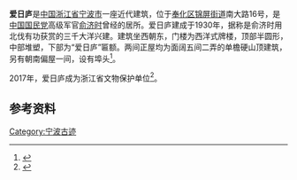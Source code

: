 {{coord|29.655433|N|121.398489|E|format=dms|display=title}}
{{文物保护单位
| 级别 = 省级
| 省区市 = 浙江省
| 名称 = 爱日庐
| 图片 = Former residence of Yu Jishi, Fenghua, 2017-10-07 01.jpg
| 所在 = [[宁波市|宁波市]][[奉化区|奉化区]]
| 分类 = 近现代重要史迹及代表性建筑
| 时代 = 1930年
| 编号 = 7-260
| 登录 = 2017年1月13日
}}
'''爱日庐'''是[[中国|中国]][[浙江省|浙江省]][[宁波市|宁波市]]一座近代建筑，位于[[奉化区|奉化区]][[锦屏街道_(宁波市)|锦屏街道]]南大路16号，是[[中国国民党|中国国民党]]高级军官[[俞济时|俞济时]]曾经的居所。爱日庐建成于1930年，据称是俞济时用北伐有功获赏的三千大洋兴建。建筑坐西朝东，门楼为西洋式牌楼，顶部半圆形，中部堆塑，下部为“爱日庐”匾额。两间正屋均为面阔五间二弄的单檐硬山顶建筑，另有朝南偏屋一间，设有埠头<ref>{{cite web|url=http://www.nbwb.net/pd_wwbh/info.aspx?Id=1619&type=2|title=爱日庐|publisher=宁波文化遗产保护网|date=2012-06-04|accessdate=2017-02-03|archive-date=2020-09-29|archive-url=https://web.archive.org/web/20200929011631/http://www.nbwb.net/pd_wwbh/info.aspx?Id=1619&type=2|dead-url=no}}</ref>。

2017年，爱日庐成为浙江省文物保护单位<ref>{{cite web|publisher=浙江省人民政府|title=浙江省人民政府关于公布第七批省级文物保护单位的通知|url=http://www.zj.gov.cn/art/2017/1/24/art_12460_290351.html|date=2017-01-19|accessdate=2017-01-28|archive-url=https://web.archive.org/web/20180612143624/http://www.zj.gov.cn/art/2017/1/24/art_12460_290351.html|archive-date=2018-06-12|dead-url=yes}}</ref>。

== 参考资料 ==
{{reflist}}

{{奉化民国建筑}}
{{宁波市境内的浙江省文物保护单位}}
{{Ningbo-stub}}

[[Category:宁波古迹|Category:宁波古迹]]
